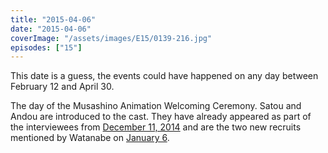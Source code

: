 ```yaml
---
title: "2015-04-06"
date: "2015-04-06"
coverImage: "/assets/images/E15/0139-216.jpg"
episodes: ["15"]
---
```


<Alert>
  <Calendar />
  <AlertDescription>
    This date is a guess, the events could have happened on any day between
    February 12 and April 30.
  </AlertDescription>
</Alert>

The day of the Musashino Animation Welcoming Ceremony. Satou and Andou are introduced to the cast. They have already appeared as part of the interviewees from [December 11, 2014](/calendar/2014-12-11) and are the two new recruits mentioned by Watanabe on [January 6](/calendar/2015-01-06).
